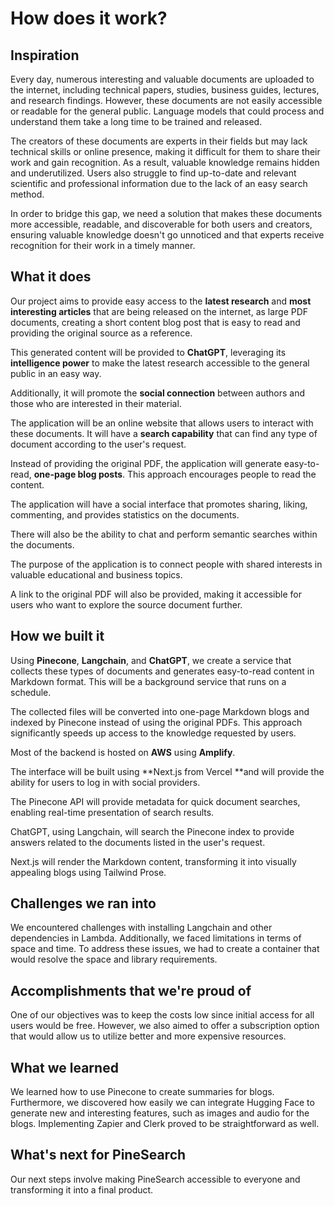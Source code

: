 # How does it work?

## Inspiration

Every day, numerous interesting and valuable documents are uploaded to the internet, including technical papers, studies, business guides, lectures, and research findings. However, these documents are not easily accessible or readable for the general public. Language models that could process and understand them take a long time to be trained and released.

The creators of these documents are experts in their fields but may lack technical skills or online presence, making it difficult for them to share their work and gain recognition. As a result, valuable knowledge remains hidden and underutilized. Users also struggle to find up-to-date and relevant scientific and professional information due to the lack of an easy search method.

In order to bridge this gap, we need a solution that makes these documents more accessible, readable, and discoverable for both users and creators, ensuring valuable knowledge doesn't go unnoticed and that experts receive recognition for their work in a timely manner.

## What it does

Our project aims to provide easy access to the **latest research** and **most interesting articles** that are being released on the internet, as large PDF documents, creating a short content blog post that is easy to read and providing the original source as a reference.

This generated content will be provided to **ChatGPT**, leveraging its **intelligence power** to make the latest research accessible to the general public in an easy way.

Additionally, it will promote the **social connection** between authors and those who are interested in their material.

The application will be an online website that allows users to interact with these documents. It will have a **search capability** that can find any type of document according to the user's request.

Instead of providing the original PDF, the application will generate easy-to-read, **one-page blog posts**. This approach encourages people to read the content.

The application will have a social interface that promotes sharing, liking, commenting, and provides statistics on the documents.

There will also be the ability to chat and perform semantic searches within the documents.

The purpose of the application is to connect people with shared interests in valuable educational and business topics.

A link to the original PDF will also be provided, making it accessible for users who want to explore the source document further.

## How we built it

Using **Pinecone**, **Langchain**, and **ChatGPT**, we create a service that collects these types of documents and generates easy-to-read content in Markdown format. This will be a background service that runs on a schedule.

The collected files will be converted into one-page Markdown blogs and indexed by Pinecone instead of using the original PDFs. This approach significantly speeds up access to the knowledge requested by users.

Most of the backend is hosted on **AWS** using **Amplify**.

The interface will be built using **Next.js from Vercel **and will provide the ability for users to log in with social providers.

The Pinecone API will provide metadata for quick document searches, enabling real-time presentation of search results.

ChatGPT, using Langchain, will search the Pinecone index to provide answers related to the documents listed in the user's request.

Next.js will render the Markdown content, transforming it into visually appealing blogs using Tailwind Prose.

## Challenges we ran into

We encountered challenges with installing Langchain and other dependencies in Lambda. Additionally, we faced limitations in terms of space and time. To address these issues, we had to create a container that would resolve the space and library requirements.

## Accomplishments that we're proud of

One of our objectives was to keep the costs low since initial access for all users would be free. However, we also aimed to offer a subscription option that would allow us to utilize better and more expensive resources.

## What we learned

We learned how to use Pinecone to create summaries for blogs. Furthermore, we discovered how easily we can integrate Hugging Face to generate new and interesting features, such as images and audio for the blogs. Implementing Zapier and Clerk proved to be straightforward as well.

## What's next for PineSearch

Our next steps involve making PineSearch accessible to everyone and transforming it into a final product.
